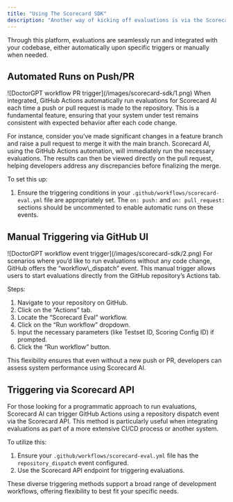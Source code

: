 ```yaml
---
title: "Using The Scorecard SDK"
description: "Another way of kicking off evaluations is via the Scorecard SDK. To further automate your development workflows, you can integrate Scorecard AI by GitHub Actions. "
---
```


Through this platform, evaluations are seamlessly run and integrated with your codebase, either automatically upon specific triggers or manually when needed.

## Automated Runs on Push/PR
<Frame caption="DoctorGPT workflow PR trigger">
![DoctorGPT workflow PR trigger](/images/scorecard-sdk/1.png)
</Frame>
When integrated, GitHub Actions automatically run evaluations for Scorecard AI each time a push or pull request is made to the repository. This is a fundamental feature, ensuring that your system under test remains consistent with expected behavior after each code change.

For instance, consider you’ve made significant changes in a feature branch and raise a pull request to merge it with the main branch. Scorecard AI, using the GitHub Actions automation, will immediately run the necessary evaluations. The results can then be viewed directly on the pull request, helping developers address any discrepancies before finalizing the merge.

To set this up:

1. Ensure the triggering conditions in your `.github/workflows/scorecard-eval.yml` file are appropriately set. The `on: push:` and `on: pull_request:` sections should be uncommented to enable automatic runs on these events.

## Manual Triggering via GitHub UI
<Frame caption="DoctorGPT workflow event trigger">
![DoctorGPT workflow event trigger](/images/scorecard-sdk/2.png)
</Frame>
For scenarios where you’d like to run evaluations without any code change, GitHub offers the “workflow\_dispatch” event. This manual trigger allows users to start evaluations directly from the GitHub repository’s Actions tab.

Steps:

1. Navigate to your repository on GitHub.
2. Click on the “Actions” tab.
3. Locate the “Scorecard Eval” workflow.
4. Click on the “Run workflow” dropdown.
5. Input the necessary parameters (like Testset ID, Scoring Config ID) if prompted.
6. Click the “Run workflow” button.

This flexibility ensures that even without a new push or PR, developers can assess system performance using Scorecard AI.

## Triggering via Scorecard API

For those looking for a programmatic approach to run evaluations, Scorecard AI can trigger GitHub Actions using a repository dispatch event via the Scorecard API. This method is particularly useful when integrating evaluations as part of a more extensive CI/CD process or another system.

To utilize this:

1. Ensure your `.github/workflows/scorecard-eval.yml` file has the `repository_dispatch` event configured.
2. Use the Scorecard API endpoint for triggering evaluations.

These diverse triggering methods support a broad range of development workflows, offering flexibility to best fit your specific needs.
